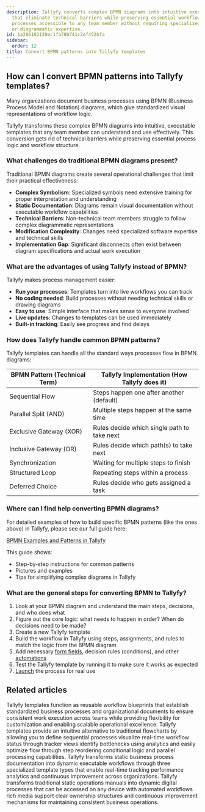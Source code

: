 ```yaml
---
description: Tallyfy converts complex BPMN diagrams into intuitive executable templates
  that eliminate technical barriers while preserving essential workflow logic making
  processes accessible to any team member without requiring specialized software knowledge
  or diagrammatic expertise.
id: 1a386182120ec1fa780741c2ef452bfa
sidebar:
  order: 12
title: Convert BPMN patterns into Tallyfy templates
---
```


## How can I convert BPMN patterns into Tallyfy templates?

Many organizations document business processes using BPMN (Business Process Model and Notation) diagrams, which give standardized visual representations of workflow logic.

Tallyfy transforms these complex BPMN diagrams into intuitive, executable templates that any team member can understand and use effectively. This conversion gets rid of technical barriers while preserving essential process logic and workflow structure.

### What challenges do traditional BPMN diagrams present?

Traditional BPMN diagrams create several operational challenges that limit their practical effectiveness:

- **Complex Symbolism**: Specialized symbols need extensive training for proper interpretation and understanding
- **Static Documentation**: Diagrams remain visual documentation without executable workflow capabilities
- **Technical Barriers**: Non-technical team members struggle to follow complex diagrammatic representations
- **Modification Complexity**: Changes need specialized software expertise and technical skills
- **Implementation Gap**: Significant disconnects often exist between diagram specifications and actual work execution

### What are the advantages of using Tallyfy instead of BPMN?

Tallyfy makes process management easier:
- **Run your processes**: Templates turn into live workflows you can track
- **No coding needed**: Build processes without needing technical skills or drawing diagrams
- **Easy to use**: Simple interface that makes sense to everyone involved
- **Live updates**: Changes to templates can be used immediately
- **Built-in tracking**: Easily see progress and find delays

### How does Tallyfy handle common BPMN patterns?

Tallyfy templates can handle all the standard ways processes flow in BPMN diagrams:

| BPMN Pattern (Technical Term) | Tallyfy Implementation (How Tallyfy does it) |
|-------------------------------|---------------------------------------------|
| Sequential Flow               | Steps happen one after another (default)     |
| Parallel Split (AND)          | Multiple steps happen at the same time       |
| Exclusive Gateway (XOR)       | Rules decide which single path to take next |
| Inclusive Gateway (OR)        | Rules decide which path(s) to take next    |
| Synchronization               | Waiting for multiple steps to finish         |
| Structured Loop               | Repeating steps within a process             |
| Deferred Choice               | Rules decide who gets assigned a task        |

### Where can I find help converting BPMN diagrams?

For detailed examples of how to build specific BPMN patterns (like the ones above) in Tallyfy, please see our full guide here:

[BPMN Examples and Patterns in Tallyfy](https://tallyfy.com/bpmn-examples-and-patterns)

This guide shows:
- Step-by-step instructions for common patterns
- Pictures and examples
- Tips for simplifying complex diagrams in Tallyfy

### What are the general steps for converting BPMN to Tallyfy?

1. Look at your BPMN diagram and understand the main steps, decisions, and who does what
2. Figure out the core logic: what needs to happen in order? When do decisions need to be made?
3. Create a new Tallyfy template
4. Build the workflow in Tallyfy using steps, assignments, and rules to match the logic from the BPMN diagram
5. Add necessary [form fields](/products/pro/tracking-and-tasks/tasks/what-are-form-fields-in-tallyfy/), decision rules (conditions), and other [automations](/products/pro/documenting/templates/automations/)
6. Test the Tallyfy template by running it to make sure it works as expected
7. [Launch](/products/pro/launching/) the process for real use


## Related articles
<CardGrid>
<LinkTitleCard header="<b>Documenting > Templates</b>" href="/products/pro/documenting/templates/" > Tallyfy templates function as reusable workflow blueprints that establish standardized business processes and organizational documents to ensure consistent work execution across teams while providing flexibility for customization and enabling scalable operational excellence. </LinkTitleCard>
<LinkTitleCard header="<b>Process Improvement > Understand process flow without flowcharts</b>" href="/products/pro/tutorials/how-to/process-improvement/understanding-process-flow-without-complex-flowcharts/" > Tallyfy templates provide an intuitive alternative to traditional flowcharts by allowing you to define sequential processes visualize real-time workflow status through tracker views identify bottlenecks using analytics and easily optimize flow through step reordering conditional logic and parallel processing capabilities. </LinkTitleCard>
<LinkTitleCard header="<b>Pro > Essentials</b>" href="/products/pro/documenting/" > Tallyfy transforms static business process documentation into dynamic executable workflows through three specialized template types that enable real-time tracking performance analytics and continuous improvement across organizations. </LinkTitleCard>
<LinkTitleCard header="<b>How To > Build an effective operations manual</b>" href="/products/pro/tutorials/how-to/build-effective-operations-manual/" > Tallyfy transforms traditional static operations manuals into dynamic digital processes that can be accessed on any device with automated workflows rich media support clear ownership structures and continuous improvement mechanisms for maintaining consistent business operations. </LinkTitleCard>
</CardGrid>